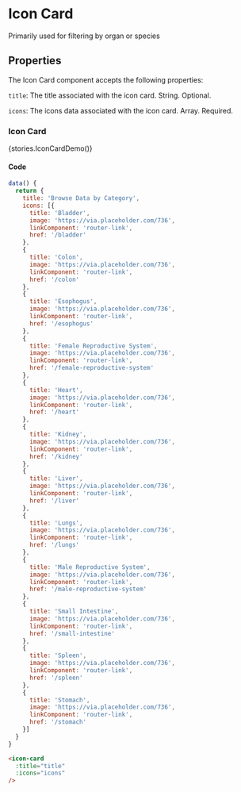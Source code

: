 
<Meta title="Components/Icon Card" />

# Icon Card

Primarily used for filtering by organ or species

## Properties
The Icon Card component accepts the following properties:

`title`: The title associated with the icon card. String. Optional.

`icons`: The icons data associated with the icon card. Array. Required.

### Icon Card

<Story name="Icon Card">{stories.IconCardDemo()}</Story>

#### Code

```js
data() {
  return {
    title: 'Browse Data by Category',
    icons: [{
      title: 'Bladder',
      image: 'https://via.placeholder.com/736',
      linkComponent: 'router-link',
      href: '/bladder'
    },
    {
      title: 'Colon',
      image: 'https://via.placeholder.com/736',
      linkComponent: 'router-link',
      href: '/colon'
    },
    {
      title: 'Esophogus',
      image: 'https://via.placeholder.com/736',
      linkComponent: 'router-link',
      href: '/esophogus'
    },
    {
      title: 'Female Reproductive System',
      image: 'https://via.placeholder.com/736',
      linkComponent: 'router-link',
      href: '/female-reproductive-system'
    },
    {
      title: 'Heart',
      image: 'https://via.placeholder.com/736',
      linkComponent: 'router-link',
      href: '/heart'
    },
    {
      title: 'Kidney',
      image: 'https://via.placeholder.com/736',
      linkComponent: 'router-link',
      href: '/kidney'
    },
    {
      title: 'Liver',
      image: 'https://via.placeholder.com/736',
      linkComponent: 'router-link',
      href: '/liver'
    },
    {
      title: 'Lungs',
      image: 'https://via.placeholder.com/736',
      linkComponent: 'router-link',
      href: '/lungs'
    },
    {
      title: 'Male Reproductive System',
      image: 'https://via.placeholder.com/736',
      linkComponent: 'router-link',
      href: '/male-reproductive-system'
    },
    {
      title: 'Small Intestine',
      image: 'https://via.placeholder.com/736',
      linkComponent: 'router-link',
      href: '/small-intestine'
    },
    {
      title: 'Spleen',
      image: 'https://via.placeholder.com/736',
      linkComponent: 'router-link',
      href: '/spleen'
    },
    {
      title: 'Stomach',
      image: 'https://via.placeholder.com/736',
      linkComponent: 'router-link',
      href: '/stomach'
    }]
  }
}
```

```html
<icon-card
  :title="title"
  :icons="icons"
/>
```